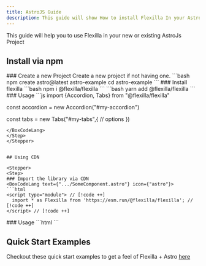 ```yaml
---
title: AstroJS Guide
description: This guide will show How to install Flexilla In your AstroJS Project
---
```



This guide will help you to use Flexilla in your new or existing AstroJs Project

## Install via npm

<Stepper>
<Step>
### Create a new Project
Create a new project if not having one.
<BoxCodeLang text={"Shell"} icon={"shell"}>
```bash
npm create astro@latest astro-example
cd astro-example
```
</BoxCodeLang>
</Step>
<Step>
### Install flexilla
<TabCodeGroup
  values={[
    { text: "npm", value: "npm-tab", icon: "npm"},
    { text: "yarn", value: "yarn-tab", icon: "yarn"},
  ]}
  autoHeight
  showCopyBlock
>
  <TabPanel value="npm-tab" active={true}>
```bash 
npm i @flexilla/flexilla
```
  </TabPanel>
  <TabPanel value="yarn-tab">
```bash 
yarn add @flexilla/flexilla
```
  </TabPanel>
</TabCodeGroup>
</Step>
<Step>
### Usage
<BoxCodeLang text={"script"} icon={"js"}>
```js
import {Accordion, Tabs} from "@flexilla/flexilla"

const accordion = new Accordion("#my-accordion")

const tabs = new  Tabs("#my-tabs",{ 
    // options
})
```
</BoxCodeLang>
</Step>
</Stepper>


## Using CDN

<Stepper>
<Step>
### Import the library via CDN
<BoxCodeLang text={".../SomeComponent.astro"} icon={"astro"}>
```html
<script type="module"> // [!code ++]
  import * as Flexilla from 'https://esm.run/@flexilla/flexilla'; // [!code ++]
</script> // [!code ++]
```
</BoxCodeLang>
</Step>
<Step>
### Usage
<BoxCodeLang text={".../SomeComponent.astro"} icon={"astro"}>
```html
<script type="module">
  new Flexilla.Tabs("[data-tabs-el]") // [!code ++]
  Flexilla.Accordion.AutoInit(".accordion-el") // [!code ++]
</script>
```
</BoxCodeLang>
</Step>
</Stepper>



## Quick Start Examples

Checkout these quick start examples to get a feel of Flexilla + Astro [here](https://github.com/unoforge/flexilla/tree/main/examples/astro-example)